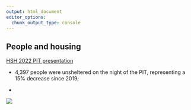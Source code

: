 ```yaml
---
output: html_document
editor_options: 
  chunk_output_type: console
---
```


## People and housing

[HSH 2022 PIT presentation](https://hsh.sfgov.org/wp-content/uploads/2022/08/PIT-Key-Findings-Briefing-Deck-web.pdf)

-   4,397 people were unsheltered on the night of the PIT, representing a 15% decrease since 2019;

-   

![](images/image-1281092953.png)
